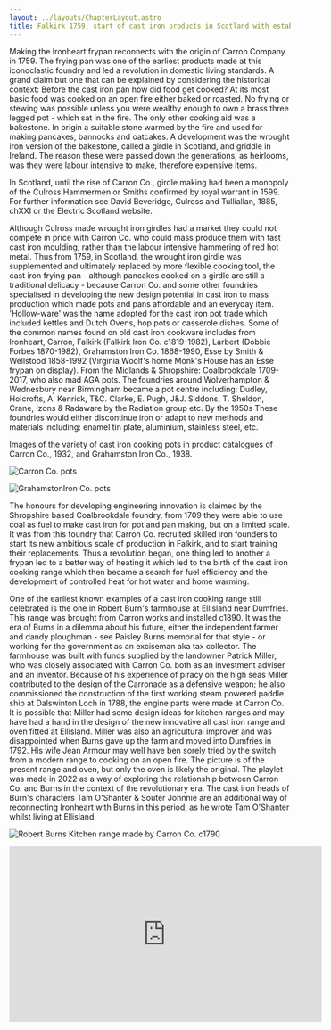 ```yaml
---
layout: ../layouts/ChapterLayout.astro
title: Falkirk 1759, start of cast iron products in Scotland with establishment of Carron Co.
---
```


Making the Ironheart frypan reconnects with the origin of Carron Company in 1759. The frying pan was one of the earliest products made at this iconoclastic foundry and led a revolution in domestic living standards. A grand claim but one that can be explained by considering the historical context: Before the cast iron pan how did food get cooked? At its most basic food was cooked on an open fire either baked or roasted. No frying or stewing was possible unless you were wealthy enough to own a brass three legged pot - which sat in the fire.  The only other cooking aid was a bakestone. In origin a suitable stone warmed by the fire and used for making pancakes, bannocks and oatcakes. A development was the wrought iron version of the bakestone, called a girdle in Scotland, and griddle in Ireland. The reason these were passed down the generations, as heirlooms, was they were labour intensive to make, therefore expensive items.

In Scotland, until the rise of Carron Co., girdle making had been a monopoly of the Culross Hammermen or Smiths confirmed by royal warrant in 1599. For further information see David Beveridge, Culross and Tulliallan, 1885, chXXI or the Electric Scotland website.

Although Culross made wrought iron girdles had  a market they could not compete in price with Carron Co. who could mass produce them with fast cast iron moulding, rather than the labour intensive hammering of red hot metal.  Thus from 1759, in Scotland, the wrought iron girdle was supplemented and ultimately replaced by more flexible cooking tool, the cast iron frying pan - although pancakes cooked on a girdle are still a traditional delicacy - because Carron Co. and some other foundries specialised in developing the new design potential in cast iron to mass production which made pots and pans affordable and an everyday item. 'Hollow-ware' was the name adopted for the cast iron pot trade which included kettles and Dutch Ovens, hop pots or casserole dishes. Some of the common names found on old cast iron cookware includes from Ironheart, Carron, Falkirk (Falkirk Iron Co. c1819-1982), Larbert (Dobbie Forbes 1870-1982), Grahamston Iron Co. 1868-1990, Esse by Smith & Wellstood 1858-1992 (Virginia Woolf's home Monk's House has an Esse frypan on display). From the Midlands & Shropshire: Coalbrookdale 1709-2017, who also mad AGA pots. The foundries around Wolverhampton & Wednesbury near Birmingham became a pot centre including: Dudley, Holcrofts, A. Kenrick, T&C. Clarke, E. Pugh, J&J. Siddons, T. Sheldon, Crane, Izons & Radaware by the Radiation group etc. By the 1950s These foundries would either discontinue iron or adapt to new methods and materials including: enamel tin plate, aluminium, stainless steel, etc.

Images of the variety of cast iron cooking pots in product catalogues of Carron Co., 1932, and Grahamston Iron Co., 1938.

![Carron Co. pots](Carron-pots-c1932)

![GrahamstonIron Co. pots](Grahamston-pots-1938)

The honours for developing engineering innovation is claimed by the Shropshire based Coalbrookdale foundry, from 1709 they were able to use coal as fuel to make cast iron for pot and pan making, but on a limited scale. It was from this foundry that Carron Co. recruited skilled iron founders to start its new ambitious scale of production in Falkirk, and to start training their replacements. Thus a revolution began, one thing led to another a frypan led to a better way of heating it which led to the birth of the cast iron cooking range which then became a search for fuel efficiency and the development of controlled heat for hot water and home warming.  

One of the earliest known examples of a cast iron cooking range still celebrated is the one in Robert Burn's farmhouse at Ellisland near Dumfries. This range was brought from Carron works and installed c1890. It was the era of Burns in a dilemma about his future, either the independent farmer and dandy ploughman - see Paisley Burns memorial for that style - or working for the government as an exciseman aka tax collector. The farmhouse was built with funds supplied by the landowner Patrick Miller, who was closely associated with Carron Co. both as an investment adviser and an inventor. Because of his experience of piracy on the high seas Miller contributed to the design of the Carronade as a defensive weapon; he also commissioned the construction of the first working steam powered paddle ship at Dalswinton Loch in 1788, the engine parts were made at Carron Co. It is possible that Miller had some design ideas for kitchen ranges and may have had a hand in the design of the new innovative all cast iron range and oven fitted at Ellisland. Miller was also an agricultural improver and was disappointed when Burns gave up the farm and moved into Dumfries in 1792. His wife Jean Armour may well have ben sorely tried by the switch from a modern range to cooking on an open fire. The picture is of the present range and oven, but only the oven is likely the original.  The playlet was made in 2022 as a way of exploring the relationship between Carron Co. and Burns in the context of the revolutionary era. The cast iron heads of Burn's characters Tam O'Shanter & Souter Johnnie are an additional way of reconnecting Ironheart with Burns in this period, as he wrote Tam O'Shanter whilst living at Ellisland.

![Robert Burns Kitchen range made by Carron Co. c1790](Burns-Carron-range-Ellisland-1780s)

<iframe
 width="560"
  height="315"
 src="https://www.youtube.com/embed/suihmFMRS-Q?si=2qogQTcWXWaZILHR"
 title="Video clip of Tam and Phoenix"
 frameborder="0"
 allow="accelerometer; autoplay; clipboard-write; encrypted-media; gyroscope; picture-in-picture; web-share" referrerpolicy="strict-origin-when-cross-origin" allowfullscreen>
</iframe>
